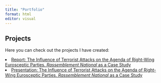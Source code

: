 ```yaml
---
title: "Portfolio"
format: html
editor: visual
---
```


## Projects

Here you can check out the projects I have created:

</ul>

<li><a href="The Influence of Terrorist Attacks-Report.html" target="_blank">Report: The Influence of Terrorist Attacks on the Agenda of Right-Wing Eurosceptic Parties. *Rassemblement National* as a Case Study<a/></li>

</li>

<li><a href="The Influence of Terrorist Attacks on the Agenda of Righ-Wing Eurosceptic Parties.html" target="_blank">Presentation: The Influence of Terrorist Attacks on the Agenda of Right-Wing Eurosceptic Parties. *Rassemblement National* as a Case Study<a/></li>

</li>

